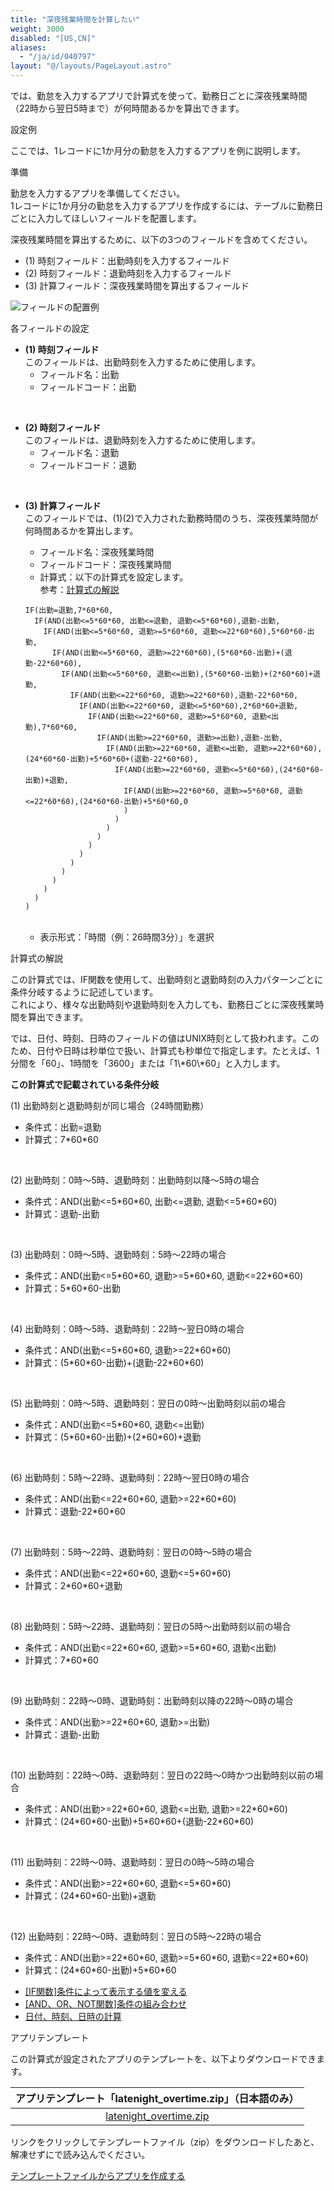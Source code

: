 ```yaml
---
title: "深夜残業時間を計算したい"
weight: 3000
disabled: "[US,CN]"
aliases:
  - "/ja/id/040797"
layout: "@/layouts/PageLayout.astro"
---
```




<Kintone />では、勤怠を入力するアプリで計算式を使って、勤務日ごとに深夜残業時間（22時から翌日5時まで）が何時間あるかを算出できます。  

<Heading id="app_latenight_overtime_10">設定例</Heading>

ここでは、1レコードに1か月分の勤怠を入力するアプリを例に説明します。

<Heading level={3} id="app_latenight_overtime_1010">準備</Heading>

勤怠を入力するアプリを準備してください。  
1レコードに1か月分の勤怠を入力するアプリを作成するには、テーブルに勤務日ごとに入力してほしいフィールドを配置します。

深夜残業時間を算出するために、以下の3つのフィールドを含めてください。

* (1) 時刻フィールド：出勤時刻を入力するフィールド  
* (2) 時刻フィールド：退勤時刻を入力するフィールド  
* (3) 計算フィールド：深夜残業時間を算出するフィールド  

<Img src="/k/kintone/img-ja/latenight_overtime_01.png" alt="フィールドの配置例" />  

<Heading level={3} id="app_latenight_overtime_1020">各フィールドの設定</Heading>

* <b>(1) 時刻フィールド</b>  
  このフィールドは、出勤時刻を入力するために使用します。  
  * フィールド名：出勤  
  * フィールドコード：出勤  
<br />

* <b>(2) 時刻フィールド</b>  
  このフィールドは、退勤時刻を入力するために使用します。  
  * フィールド名：退勤  
  * フィールドコード：退勤  
<br />

* <b>(3) 計算フィールド</b>  
  このフィールドでは、(1)(2)で入力された勤務時間のうち、深夜残業時間が何時間あるかを算出します。  
  * フィールド名：深夜残業時間  
  * フィールドコード：深夜残業時間
  * 計算式：以下の計算式を設定します。  
    参考：[計算式の解説](#app_latenight_overtime_20)  

  ```
  IF(出勤=退勤,7*60*60,
    IF(AND(出勤<=5*60*60, 出勤<=退勤, 退勤<=5*60*60),退勤-出勤,
      IF(AND(出勤<=5*60*60, 退勤>=5*60*60, 退勤<=22*60*60),5*60*60-出勤,
        IF(AND(出勤<=5*60*60, 退勤>=22*60*60),(5*60*60-出勤)+(退勤-22*60*60),
          IF(AND(出勤<=5*60*60, 退勤<=出勤),(5*60*60-出勤)+(2*60*60)+退勤,
            IF(AND(出勤<=22*60*60, 退勤>=22*60*60),退勤-22*60*60,
              IF(AND(出勤<=22*60*60, 退勤<=5*60*60),2*60*60+退勤,
                IF(AND(出勤<=22*60*60, 退勤>=5*60*60, 退勤<出勤),7*60*60,
                  IF(AND(出勤>=22*60*60, 退勤>=出勤),退勤-出勤,
                    IF(AND(出勤>=22*60*60, 退勤<=出勤, 退勤>=22*60*60),(24*60*60-出勤)+5*60*60+(退勤-22*60*60),
                      IF(AND(出勤>=22*60*60, 退勤<=5*60*60),(24*60*60-出勤)+退勤,
                        IF(AND(出勤>=22*60*60, 退勤>=5*60*60, 退勤<=22*60*60),(24*60*60-出勤)+5*60*60,0
                        )
                      )
                    )
                  )
                )
              )
            )
          )
        )
      )
    )
  )

  ```

  <br />  

  * 表示形式：「時間（例：26時間3分）」を選択

<Heading level={3} id="app_latenight_overtime_20">計算式の解説</Heading>

この計算式では、IF関数を使用して、出勤時刻と退勤時刻の入力パターンごとに条件分岐するように記述しています。  
これにより、様々な出勤時刻や退勤時刻を入力しても、勤務日ごとに深夜残業時間を算出できます。  

<Hint>
<Kintone />では、日付、時刻、日時のフィールドの値はUNIX時刻として扱われます。このため、日付や日時は秒単位で扱い、計算式も秒単位で指定します。たとえば、1分間を「60」、1時間を「3600」または「1\*60\*60」と入力します。  

</Hint>

<b>この計算式で記載されている条件分岐</b>

(1) 出勤時刻と退勤時刻が同じ場合（24時間勤務）  

* 条件式：出勤=退勤
* 計算式：7\*60\*60

<br />

(2) 出勤時刻：0時～5時、退勤時刻：出勤時刻以降～5時の場合  

* 条件式：AND(出勤<=5\*60\*60, 出勤<=退勤, 退勤<=5\*60\*60)
* 計算式：退勤-出勤

<br />

(3) 出勤時刻：0時～5時、退勤時刻：5時～22時の場合  

* 条件式：AND(出勤<=5\*60\*60, 退勤>=5\*60\*60, 退勤<=22\*60\*60)
* 計算式：5\*60\*60-出勤

<br />

(4) 出勤時刻：0時～5時、退勤時刻：22時～翌日0時の場合  

* 条件式：AND(出勤<=5\*60\*60, 退勤>=22\*60\*60)
* 計算式：(5\*60\*60-出勤)+(退勤-22\*60\*60)

<br />

(5) 出勤時刻：0時～5時、退勤時刻：翌日の0時～出勤時刻以前の場合  

* 条件式：AND(出勤<=5\*60\*60, 退勤<=出勤)
* 計算式：(5\*60\*60-出勤)+(2\*60\*60)+退勤

<br />

(6) 出勤時刻：5時～22時、退勤時刻：22時～翌日0時の場合  

* 条件式：AND(出勤<=22\*60\*60, 退勤>=22\*60\*60)
* 計算式：退勤-22\*60\*60

<br />

(7) 出勤時刻：5時～22時、退勤時刻：翌日の0時～5時の場合  

* 条件式：AND(出勤<=22\*60\*60, 退勤<=5\*60\*60)
* 計算式：2\*60\*60+退勤

<br />

(8) 出勤時刻：5時～22時、退勤時刻：翌日の5時～出勤時刻以前の場合

* 条件式：AND(出勤<=22\*60\*60, 退勤>=5\*60\*60, 退勤<出勤)
* 計算式：7\*60\*60

<br />

(9) 出勤時刻：22時～0時、退勤時刻：出勤時刻以降の22時～0時の場合

* 条件式：AND(出勤>=22\*60\*60, 退勤>=出勤)
* 計算式：退勤-出勤

<br />

(10) 出勤時刻：22時～0時、退勤時刻：翌日の22時～0時かつ出勤時刻以前の場合  

* 条件式：AND(出勤>=22\*60\*60, 退勤<=出勤, 退勤>=22\*60\*60)
* 計算式：(24\*60\*60-出勤)+5\*60\*60+(退勤-22\*60\*60)

<br />

(11) 出勤時刻：22時～0時、退勤時刻：翌日の0時～5時の場合  

* 条件式：AND(出勤>=22\*60\*60, 退勤<=5\*60\*60)
* 計算式：(24\*60\*60-出勤)+退勤

<br />

(12) 出勤時刻：22時～0時、退勤時刻：翌日の5時～22時の場合  

* 条件式：AND(出勤>=22\*60\*60, 退勤>=5\*60\*60, 退勤<=22\*60\*60)
* 計算式：(24\*60\*60-出勤)+5\*60\*60

<Reference>

* [[IF関数]条件によって表示する値を変える](/k/ja/id/040505.html)  
* [[AND、OR、NOT関数]条件の組み合わせ](/k/ja/id/040496.html)  
* [日付、時刻、日時の計算](/k/ja/id/040502.html)  

</Reference>

<Heading id="app_latenight_overtime_30">アプリテンプレート</Heading>

この計算式が設定されたアプリのテンプレートを、以下よりダウンロードできます。  

<table>
    <thead>
        <tr>
            <th style="text-align: center;">アプリテンプレート「latenight_overtime.zip」（日本語のみ）</th>
        </tr>
    </thead>
    <tbody>
        <tr>
            <td>
              <div style="text-align: center;">
                <a href="/k/files-ja/latenight_overtime.zip"><img src="/k/img/icon_add_tmpl_file.png" alt="" /><br />
                </a>
              </div>
              <div style="text-align: center;">
                <a href="/k/files-ja/latenight_overtime.zip">latenight_overtime.zip</a>
              </div>
            </td>
        </tr>
    </tbody>
</table>

リンクをクリックしてテンプレートファイル（zip）をダウンロードしたあと、解凍せずに<Kintone />で読み込んでください。

<Reference>

[テンプレートファイルからアプリを作成する](/k/ja/id/040627.html)  

</Reference>

